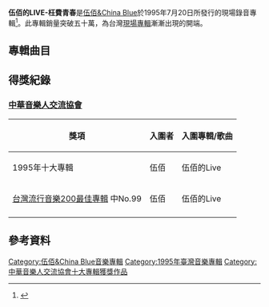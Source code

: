 {{Infobox album
| name       = 伍佰的LIVE
| type       = [[現場專輯|現場專輯]]
| artist     = [[伍佰|伍佰＆China Blue]]
| cover      = 枉費青春 (專輯).jpg
<!-- 未知參數 | background = orange -->
| released   = 1995年7月20日
| recorded   = 
| genre      = 中文流行、現場錄音
| length     = 1:00:22
| label      = [[魔岩唱片|魔岩唱片]]
| producer   = 
| reviews    = 
| prev_title = [[浪人情歌|浪人情歌]]
| prev_year  = 1994
| next_title = [[愛情的盡頭_(伍佰)|愛情的盡頭]]
| next_year  = 1996
| misc       = {{Extra chronology
  | artist     = [[伍佰|伍佰＆China Blue]]現場專輯
  | type       = live
  | prev_title = 
  | prev_year  = 
  | title      = 伍佰的LIVE-枉費青春
  | year       = 1995
  | next_title = [[搖滾·浪漫_(伍佰)|搖滾·浪漫]]
  | next_year  = 1997
  }}
}}
'''伍佰的LIVE-枉費青春'''是[[伍佰&China_Blue|伍佰&China Blue]]於1995年7月20日所發行的現場錄音專輯<ref>{{cite press release|title=1995《枉費青春》新聞資料|url=http://wubai.com/discography/專輯/《枉費青春》新聞資料-2/|access-date=2021-12-30|archive-date=2020-02-19|archive-url=https://web.archive.org/web/20200219142719/http://wubai.com/discography/%E5%B0%88%E8%BC%AF/%E3%80%8A%E6%9E%89%E8%B2%BB%E9%9D%92%E6%98%A5%E3%80%8B%E6%96%B0%E8%81%9E%E8%B3%87%E6%96%99-2/|dead-url=no}}</ref>。此專輯銷量突破五十萬，為台灣[[現場專輯|現場專輯]]漸漸出現的開端。

== 專輯曲目 ==
{{Tracklist
| extra_column =

| title1 = 無聲的所在 <br> ''Place Of Silence''
| lyrics1 = [[陳世杰_(編劇)|陳世杰]]
| music1 = [[伍佰|伍佰]]
| arranger1 = [[Donald_Ashley|Donald Ashley]]
| length1 = 4:34 

| title2 = 秋風夜雨 <br> ''Autumn Wind, Midnight Rain'' 
| lyrics2 = [[周添旺|周添旺]]
| music2 = [[楊三郎_(作曲家)|楊三郎]]
| arranger2 = [[伍佰&China_Blue|伍佰&China Blue]]
| length2 = 4:10

| title3 = 墓仔埔也敢去 <br> ''Go To The Graveyard''
| lyrics3 = [[郭大誠|郭大誠]]
| music3 = 吉田正
| arranger3 = 伍佰&China Blue
| length3 = 3:45

| title4 = 星星知我心 <br> ''KISS ME''
| lyrics4 = [[葉俊麟|葉俊麟]]
| music4 = 津々美洋
| arranger4 = 伍佰&China Blue
| length4 = 4:22

| title5 = 愛情限時批 <br> ''Express Love Letter''
| lyrics5 = 伍佰
| music5 = 伍佰
| arranger5 = 伍佰&China Blue
| longnote5 = 與[[萬芳|萬芳]]演唱
| length5 = 3:44

| title6 = 點煙 <br> ''Lighting A Cigarette''
| lyrics6 = 王武雄、伍佰
| music6 = 伍佰
| arranger6 = 伍佰&China Blue
| length6 = 5:44

| title7 = 飛 <br> ''Flying''
| lyrics7 = 伍佰
| music7 = 伍佰
| arranger7 = 伍佰&China Blue
| length7 = 4:59

| title8 = 小姐免驚 <br> ''Don't Be Afraid Miss''
| lyrics8 = 伍佰
| music8 = 伍佰
| arranger8 = 伍佰&China Blue
| length8 = 3:18

| title9 = 恨世生 <br> ''I Hate You, Lovely Ones''
| lyrics9 = [[黃敏|黃敏]]
| music9 = 船村徹
| arranger9 = 伍佰&China Blue
| length9 = 3:20

| title10 = 枉費青春 <br> ''Wasting Youth''
| lyrics10 = 伍佰
| music10 = 伍佰
| arranger10 = 伍佰&China Blue
| length10 = 2:48

| title11 = 繼續墮落 <br> ''The Continuous Sinking''
| lyrics11 = 伍佰
| music11 = 伍佰
| arranger11 = 伍佰&China Blue
| length11 = 4:44

| title12 = 愛你一萬年 <br> ''Love You Ten Thousand Years''
| lyrics12 = 杜莉
| music12 = [[大野克夫|大野克夫]]
| arranger12 = 伍佰&China Blue
| length12 = 9:29

| title13 = 浪人情歌 <br> ''Wanderer’s Love Song''
| lyrics13 = 伍佰
| music13 = 伍佰
| arranger13 = 伍佰&China Blue
| length13 = 5:25
}}

== 得獎紀錄 ==
===[[中華音樂人交流協會|中華音樂人交流協會]]===
{| class="wikitable"
|-
! 獎項 !! 入圍者 !! 入圍專輯/歌曲
|-
| 1995年十大專輯 || 伍佰 || 伍佰的Live
|-
| [http://www.books.com.tw/activity/2008/12/2008music/1993_2005.html 台灣流行音樂200最佳專輯] {{Wayback|url=http://www.books.com.tw/activity/2008/12/2008music/1993_2005.html |date=20130222065035 }}中No.99 || 伍佰 || 伍佰的Live
|-
|}

==參考資料==
{{reflist}}

{{伍佰}}
[[Category:伍佰&China_Blue音樂專輯|Category:伍佰&China Blue音樂專輯]]
[[Category:1995年臺灣音樂專輯|Category:1995年臺灣音樂專輯]]
[[Category:中華音樂人交流協會十大專輯獲獎作品|Category:中華音樂人交流協會十大專輯獲獎作品]]